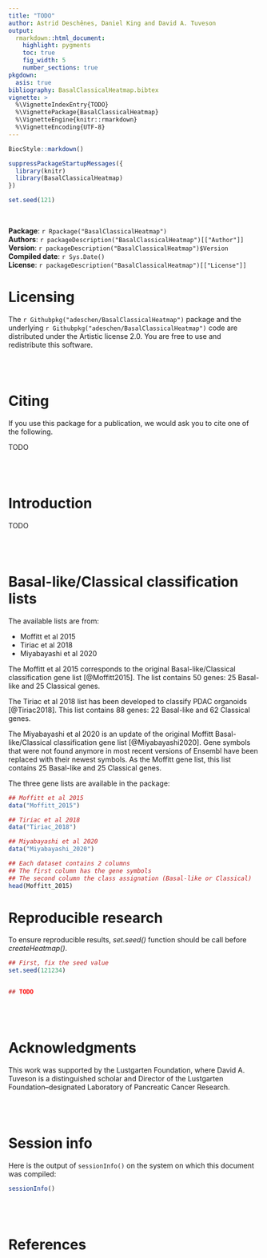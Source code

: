 ```yaml
---
title: "TODO"
author: Astrid Deschênes, Daniel King and David A. Tuveson
output:
  rmarkdown::html_document:
    highlight: pygments
    toc: true
    fig_width: 5
    number_sections: true
pkgdown:
  asis: true
bibliography: BasalClassicalHeatmap.bibtex
vignette: >
  %\VignetteIndexEntry{TODO}
  %\VignettePackage{BasalClassicalHeatmap}
  %\VignetteEngine{knitr::rmarkdown}
  %\VignetteEncoding{UTF-8}
---
```


```r
BiocStyle::markdown()

suppressPackageStartupMessages({
  library(knitr)
  library(BasalClassicalHeatmap)
})

set.seed(121)
```


<br />

**Package**: `r Rpackage("BasalClassicalHeatmap")`<br />
**Authors**: `r packageDescription("BasalClassicalHeatmap")[["Author"]]`<br />
**Version**: `r packageDescription("BasalClassicalHeatmap")$Version`<br />
**Compiled date**: `r Sys.Date()`<br />
**License**: `r packageDescription("BasalClassicalHeatmap")[["License"]]`<br />


# Licensing 


The `r Githubpkg("adeschen/BasalClassicalHeatmap")` package and the underlying 
`r Githubpkg("adeschen/BasalClassicalHeatmap")` code are distributed under the 
Artistic license 2.0. You are free to use and redistribute this software. 

<br>
<br>


# Citing

If you use this package for a publication, we would ask you 
to cite one of the following.

TODO

<br>
<br>

# Introduction


TODO

<br>
<br>

# Basal-like/Classical classification lists


The available lists are from:

- Moffitt et al 2015
- Tiriac et al 2018
- Miyabayashi et al 2020


The Moffitt et al 2015 corresponds to the original Basal-like/Classical 
classification gene list [@Moffitt2015]. The list contains 50 genes: 
25 Basal-like and 25 Classical genes.

The Tiriac et al 2018 list has been developed to classify PDAC 
organoids [@Tiriac2018]. This list contains 88 genes: 22 Basal-like and 
62 Classical genes.

The Miyabayashi et al 2020 is an update of the original Moffitt 
Basal-like/Classical classification gene list [@Miyabayashi2020]. Gene symbols 
that were not found anymore in most recent versions of Ensembl have been
replaced with their newest symbols. As the Moffitt gene list, this list 
contains 25 Basal-like and 25 Classical genes.

The three gene lists are available in the package:

```r
## Moffitt et al 2015
data("Moffitt_2015")

## Tiriac et al 2018
data("Tiriac_2018")

## Miyabayashi et al 2020
data("Miyabayashi_2020")

## Each dataset contains 2 columns
## The first column has the gene symbols
## The second column the class assignation (Basal-like or Classical)
head(Moffitt_2015)

```

# Reproducible research

To ensure reproducible results, *set.seed()* function should be call 
before *createHeatmap()*. 


```r
## First, fix the seed value
set.seed(121234)


## TODO

```

<br>
<br>


# Acknowledgments

This work was supported by the Lustgarten Foundation, where David A. Tuveson 
is a distinguished scholar and Director of the Lustgarten Foundation–designated 
Laboratory of Pancreatic Cancer Research. 

<br>
<br>


# Session info

Here is the output of `sessionInfo()` on the system on which this document was 
compiled:

```r
sessionInfo()
```

<br>
<br>

# References


